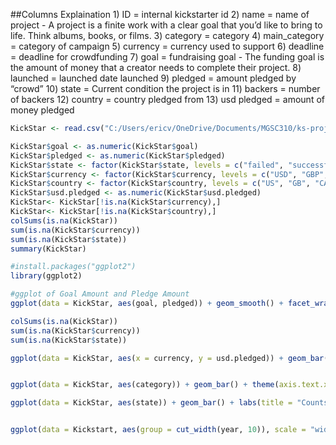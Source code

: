 
##Columns Explaination
1) ID = internal kickstarter id
2) name = name of project - A project is a finite work with a clear goal that you’d like to bring to life. Think albums, books, or films.
3) category = category
4) main_category = category of campaign
5) currency = currency used to support
6) deadline = deadline for crowdfunding
7) goal = fundraising goal - The funding goal is the amount of money that a creator needs to complete their project.
8) launched = launched date launched
9) pledged = amount pledged by "crowd"
10) state = Current condition the project is in
11) backers = number of backers
12) country = country pledged from
13) usd pledged = amount of money pledged

```r
KickStar <- read.csv("C:/Users/ericv/OneDrive/Documents/MGSC310/ks-projects-201612.csv")

KickStar$goal <- as.numeric(KickStar$goal)
KickStar$pledged <- as.numeric(KickStar$pledged)
KickStar$state <- factor(KickStar$state, levels = c("failed", "successful", "canceled", "live", "undefined", "suspended"))
KickStar$currency <- factor(KickStar$currency, levels = c("USD", "GBP", "CAD", "EUR", "AUD", "SEK"))
KickStar$country <- factor(KickStar$country, levels = c("US", "GB", "CA", "AU", "DE", "IE", "IT","NZ","NL","SG", "SE", "NO","MX", "FR", "BE", "ES"))
KickStar$usd.pledged <- as.numeric(KickStar$usd.pledged)
KickStar<- KickStar[!is.na(KickStar$currency),]
KickStar<- KickStar[!is.na(KickStar$country),]
colSums(is.na(KickStar))
sum(is.na(KickStar$currency))
sum(is.na(KickStar$state))
summary(KickStar)


```

```r
#install.packages("ggplot2")
library(ggplot2)

#ggplot of Goal Amount and Pledge Amount
ggplot(data = KickStar, aes(goal, pledged)) + geom_smooth() + facet_wrap(~state) + labs(title = "Smooth Plot of Goal vs Pledge Amount") + labs(x = "Goal Amount", y = "Pledge Amount")

colSums(is.na(KickStar))
sum(is.na(KickStar$currency))
sum(is.na(KickStar$state))

ggplot(data = KickStar, aes(x = currency, y = usd.pledged)) + geom_bar(stat = "identity") + labs(x = "Type of Currency", y = "Amount of $ Pledged") + labs(title = "Amount Pledged by Currency")


ggplot(data = KickStar, aes(category)) + geom_bar() + theme(axis.text.x = element_text(angle = 90, hjust = 1)) + labs(title = "Count of Categories", x = "Categories", y = "Count")

ggplot(data = KickStar, aes(state)) + geom_bar() + labs(title = "Counts per State")


ggplot(data = Kickstart, aes(group = cut_width(year, 10)), scale = "width") + geom_violin()

```







